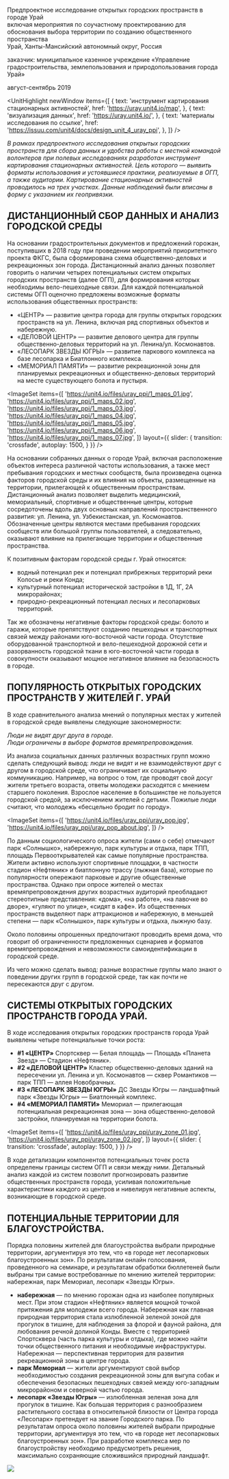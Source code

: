 

<Title>ИССЛЕДОВАНИЕ ГОРОДА УРАЙ : : ХМАО</Title>


Предпроектное исследование открытых городских пространств в городе Урай<br/>
включая мероприятия по соучастному проектированию для обоснования выбора территории
по созданию общественного пространства<br/>
Урай, Ханты-Мансийский автономный округ, Россия

заказчик: муниципальное казенное учреждение «Управление градостроительства, землепользования и природопользования города Урай»

август-сентябрь 2019

<UnitHighlight newWindow items={[
            {
                text: 'инструмент картирования стационарных активностей',
                href: 'https://uray.unit4.io/map',
            },
            {
                text: 'визуализация данных',
                href: 'https://uray.unit4.io/',
            },
            {
                text: 'материалы исследования по ссылке',
                href: 'https://issuu.com/unit4/docs/design_unit_4_uray_ppi',
            },
        ]} />

_В рамках предпроектного исследования открытых городских пространств для сбора данных и удобства работы с местной командой волонтеров при полевых исследованиях разработан инструмент картирования стационарных активностей. Цель которого — выявить форматы использования и устоявшиеся практики, реализуемые в ОГП, а также аудитории. Картирование стационарных активностей проводилось на трех участках. Данные наблюдений были вписаны в форму с указанием их геопривязки._


## ДИСТАНЦИОННЫЙ СБОР ДАННЫХ И АНАЛИЗ ГОРОДСКОЙ СРЕДЫ

На основании градостроительных документов и предложений горожан, поступивших в 2018 году при
проведении мероприятий приоритетного проекта ФКГС, была сформирована схема общественно-деловых и рекреационных зон города. Дистанционный анализ данных позволяет говорить о наличии четырех
потенциальных систем открытых городских пространств (далее ОГП), для формирования которых
необходимы вело-пешеходные связи. Для каждой потенциальной системы ОГП оценочно предложены возможные форматы использования общественных пространств:
- «ЦЕНТР» — развитие центра города для группы открытых городских пространств на ул. Ленина,
включая ряд спортивных объектов и набережную.
- «ДЕЛОВОЙ ЦЕНТР» — развитие делового центра для группы общественно-деловых территорий на ул. Ленина/ул. Космонавтов.
- «ЛЕСОПАРК ЗВЕЗДЫ ЮГРЫ» — развитие паркового комплекса на базе лесопарка и Биатлонного
комплекса.
- «МЕМОРИАЛ ПАМЯТИ» — развитие рекреационной зоны для планируемых рекреационных и общественно-деловых территорий на месте существующего болота и пустыря.

<ImageSet
    items={[
        'https://unit4.io/files/uray_ppi/1_maps_01.jpg',
        'https://unit4.io/files/uray_ppi/1_maps_02.jpg',
        'https://unit4.io/files/uray_ppi/1_maps_03.jpg',
        'https://unit4.io/files/uray_ppi/1_maps_04.jpg',
        'https://unit4.io/files/uray_ppi/1_maps_05.jpg',
        'https://unit4.io/files/uray_ppi/1_maps_06.jpg',
        'https://unit4.io/files/uray_ppi/1_maps_07.jpg',
    ]}
    layout={{
        slider: {
            transition: 'crossfade',
            autoplay: 1500,
        }
    }}
/>   

На основании собранных данных о городе Урай, включая расположение объектов интереса различной частоты использования, а также мест пребывания городских и местных сообществ, была произведена оценка факторов городской среды и их влияния на объекты, размещенные на территории, прилегающей к общественным пространствам. Дистанционный анализ позволяет выделить медицинский,
мемориальный, спортивные и общественные центры, которые сосредоточены вдоль двух основных направлений пространственного развития: ул. Ленина, ул. Узбекистанская, ул. Космонавтов. Обозначенные центры являются местами пребывания городских сообществ или большой группы пользователей, а следовательно, оказывают влияние на прилегающие территории и общественные пространства.

К позитивным факторам городской среды г. Урай относятся:
- водный потенциал рек и потенциал прибрежных территорий реки Колосье и реки Конда;
- культурный потенциал исторической застройки в 1Д, 1Г, 2А микрорайонах;
- природно-рекреационный потенциал лесных и лесопарковых территорий.

Так же обозначены негативные факторы городской среды: болото и гаражи, которые препятствуют созданию пешеходных и транспортных связей между районами юго-восточной части города. Отсутствие оборудованной транспортной и вело-пешеходной дорожной сети и разорванность городской ткани в юго-восточной части города в совокупности оказывают мощное негативное влияние на безопасность в городе.


## ПОПУЛЯРНОСТЬ ОТКРЫТЫХ ГОРОДСКИХ ПРОСТРАНСТВ У ЖИТЕЛЕЙ Г. УРАЙ

В ходе сравнительного анализа мнений о популярных местах у жителей в городской среде выявлены следующие закономерности:

_Люди не видят друг друга в городе._<br/>
_Люди ограничены в выборе форматов времяпрепровождения._

Из анализа социальных данных различных возрастных групп можно сделать следующий вывод: люди не
видят и не взаимодействуют друг с другом в городской среде, что ограничивает их социальную коммуникацию. Например, на вопрос о том, где проводят свой досуг жители третьего возраста, ответы молодежи расходятся с мнением старшего поколения. Взрослое население в большинстве не пользуется городской средой, за исключением жителей с детьми. Пожилые люди считают, что молодежь «бесцельно бродит по городу».

<ImageSet
    items={[
        'https://unit4.io/files/uray_ppi/uray_pop.jpg',
        'https://unit4.io/files/uray_ppi/uray_pop_about.jpg',
    ]}
/>

По данным социологического опроса жители (сами о себе) отмечают парк «Солнышко», набережную,
парк культуры и отдыха, парк ТПП, площадь Первооткрывателей как самые популярные пространства.
Жители активно используют спортивные площадки, в частности стадион «Нефтяник» и биатлонную трассу
(лыжная база), которые по популярности опережают парковые и другие общественные пространства.
Однако при опросе жителей о местах времяпрепровождения других возрастных аудиторий преобладают
стереотипные представления: «дома», «на работе», «на лавочке во дворе», «гуляют по улице», «сидят в кафе». Из общественных пространств выделяют парк аттракционов и набережную, в меньшей степени —
парк «Солнышко», парк культуры и отдыха, лыжную базу.

Около половины опрошенных предпочитают проводить время дома, что говорит об ограниченности
предложенных сценариев и форматов времяпрепровождения и невозможности самоидентификации в
городской среде.

Из чего можно сделать вывод: разные возрастные группы мало знают о поведении других групп в городской среде, так как почти не пересекаются друг с другом.

## СИСТЕМЫ ОТКРЫТЫХ ГОРОДСКИХ ПРОСТРАНСТВ ГОРОДА УРАЙ.

В ходе исследования открытых городских пространств города Урай выявлены четыре потенциальные точки роста:
- **#1 «ЦЕНТР»** Спортсквер — Белая площадь — Площадь «Планета Звезд» — Стадион «Нефтяник».
- **#2 «ДЕЛОВОЙ ЦЕНТР»** Кластер общественно-деловых зданий на пересечении ул. Ленина и ул. Космонавтов — сквер Романтиков — парк ТПП — аллея Новобрачных.
- **#3 «ЛЕСОПАРК ЗВЕЗДЫ ЮГРЫ»** ДС Звезды Югры — ландшафтный парк «Звезды Югры» — Биатлонный комплекс.
- **#4 «МЕМОРИАЛ ПАМЯТИ»** Мемориал — прилегающая потенциальная рекреационная зона — зона общественно-деловой застройки, планируемая на территории болота.

<ImageSet
    items={[
        'https://unit4.io/files/uray_ppi/uray_zone_01.jpg',
        'https://unit4.io/files/uray_ppi/uray_zone_02.jpg',
    ]}
    layout={{
        slider: {
            transition: 'crossfade',
            autoplay: 1500,
        }
    }}
/> 

В ходе детализации компонентов потенциальных точек роста определены границы систем ОГП и
связи между ними. Детальный анализ каждой из систем позволит прогнозировать развитие общественных пространств города, усиливая положительные характеристики каждого из центров и нивелируя негативные аспекты, возникающие в городской среде.


## ПОТЕНЦИАЛЬНЫЕ ТЕРРИТОРИИ ДЛЯ БЛАГОУСТРОЙСТВА.

Порядка половины жителей для благоустройства выбрали природные территории, аргументируя это тем, что «в городе нет лесопарковых благоустроенных зон». По результатам онлайн голосования, проведенного на семинаре, и результатам обработки бюллетеней были выбраны три самые востребованные по мнению жителей территории: набережная, парк Мемориал, лесопарк «Звезды Югры».

- **набережная** — по мнению горожан одна из наиболее популярных мест. При этом стадион «Нефтяник» является мощной точкой притяжения для молодежи всего города.  Набережная как главная природная территория стала излюбленной зеленой зоной для прогулок в тишине, для наблюдения за флорой и фауной района, для любования речной долиной Конды. Вместе с территорией Спортсквера (часть парка культуры и отдыха), где можно найти точки общественного питания и необходимые инфраструктуры. Набережная — перспективная территория для развития рекреационной зоны в центре города.
- **парк Мемориал** — жители аргументируют свой выбор необходимостью создания рекреационной зоны для выгула собак и обеспечения безопасных пешеходных связей между юго-западным микрорайоном и северной частью города.
- **лесопарк «Звезды Югры»** — излюбленная зеленая зона для прогулок в тишине. Как большая территория с разнообразием растительного состава в относительной близости от Центра города «Лесопарк» претендует на звание Городского парка. По результатам опроса около половины жителей выбрали природные территории, аргументируя это тем, что «в городе нет лесопарковых благоустроенных зон». При разработке комплекса мер по благоустройству необходимо предусмотреть решения, максимально сохраняющие сложившийся природный ландшафт.


<Image src='https://unit4.io/files/uray_ppi/uray_sreda.jpg'/>